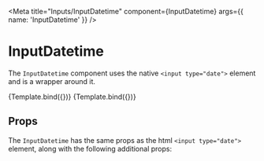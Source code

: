 
<Meta
  title="Inputs/InputDatetime"
  component={InputDatetime}
  args={{
    name: 'InputDatetime'
  }}
/>


# InputDatetime

<WorksWith component="InputFactory" />

The `InputDatetime` component uses the native `<input type="date">` element and is a wrapper around it.

<Canvas withSource="open">
  <Story name="Date picker">{Template.bind({})}</Story>
  <Story
    name="Date picker (disabled)"
    args={{
      disabled: true
    }}
  >
    {Template.bind({})}
  </Story>
</Canvas>

## Props

The `InputDatetime` has the same props as the html `<input type="date">` element, along with the following additional props:

<ArgsTable of={InputDatetime} />
